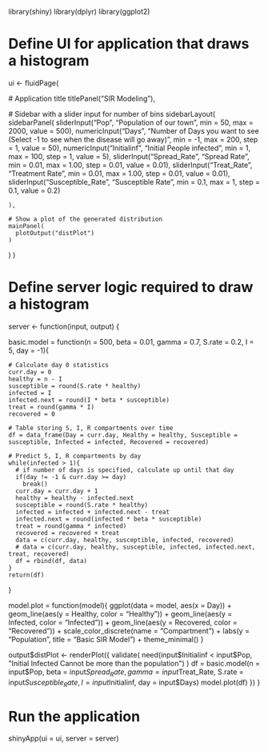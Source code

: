 
library(shiny)
library(dplyr)
library(ggplot2)

# Define UI for application that draws a histogram
ui <- fluidPage(
  
  # Application title
  titlePanel("SIR Modeling "),
  
  # Sidebar with a slider input for number of bins 
  sidebarLayout(
    sidebarPanel(
      sliderInput("Pop",
                  "Population of our town",
                  min = 50,
                  max = 2000,
                  value = 500),
      numericInput("Days",
                   "Number of Days you want to see (Select -1 to see when the disease will go away)",
                   min = -1,
                   max = 200,
                   step = 1, 
                   value = 50),
      numericInput("Initialinf",
                   "Initial People infected",
                  min = 1,
                  max = 100,
                  step = 1, 
                  value = 5),
      sliderInput("Spread_Rate",
                  "Spread Rate", 
                  min = 0.01, 
                  max = 1.00, 
                  step = 0.01,
                  value = 0.01),
      sliderInput("Treat_Rate",
                  "Treatment Rate", 
                  min = 0.01, 
                  max = 1.00, 
                  step = 0.01,
                  value = 0.01),
      sliderInput("Susceptible_Rate",
                  "Susceptible Rate",
                  min = 0.1,
                  max = 1,
                  step = 0.1,
                  value = 0.2)
      
    ),
    
    # Show a plot of the generated distribution
    mainPanel(
      plotOutput("distPlot")
    )
  )
)

# Define server logic required to draw a histogram
server <- function(input, output) {
  

  
  basic.model = function(n = 500, beta = 0.01, gamma = 0.7, S.rate = 0.2, I = 5, day = -1){
    
    # Calculate day 0 statistics
    curr.day = 0
    healthy = n - I
    susceptible = round(S.rate * healthy)
    infected = I
    infected.next = round(I * beta * susceptible)
    treat = round(gamma * I)
    recovered = 0
    
    # Table storing S, I, R compartments over time
    df = data_frame(Day = curr.day, Healthy = healthy, Susceptible = susceptible, Infected = infected, Recovered = recovered)
    
    # Predict S, I, R compartments by day
    while(infected > 1){
      # if number of days is specified, calculate up until that day
      if(day != -1 & curr.day >= day)
        break()
      curr.day = curr.day + 1
      healthy = healthy - infected.next
      susceptible = round(S.rate * healthy)
      infected = infected + infected.next - treat
      infected.next = round(infected * beta * susceptible)
      treat = round(gamma * infected)
      recovered = recovered + treat
      data = c(curr.day, healthy, susceptible, infected, recovered)
      # data = c(curr.day, healthy, susceptible, infected, infected.next, treat, recovered)
      df = rbind(df, data)
    }
    return(df)
  }
  
  
  model.plot = function(model){
    ggplot(data  = model, aes(x = Day)) +
      geom_line(aes(y = Healthy, color = "Healthy")) +
      geom_line(aes(y = Infected, color = "Infected")) +
      geom_line(aes(y = Recovered, color = "Recovered")) +
      scale_color_discrete(name = "Compartment") +
      labs(y = "Population", title = "Basic SIR Model") + 
      theme_minimal()
  }
  

  output$distPlot <- renderPlot({
    validate(
      need(input$Initialinf < input$Pop, "Initial Infected Cannot be more than the population")
    )
    df = basic.model(n = input$Pop, beta = input$Spread_Rate, gamma = input$Treat_Rate, S.rate = input$Susceptible_Rate, I = input$Initialinf, day = input$Days)
    model.plot(df)
  })
}


# Run the application 
shinyApp(ui = ui, server = server)
